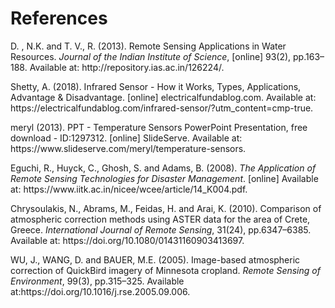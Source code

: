 # References {.unnumbered}

::: {#refs}
D. , N.K. and T. V., R. (2013). Remote Sensing Applications in Water Resources. *Journal of the Indian Institute of Science*, \[online\] 93(2), pp.163–188. Available at: http://repository.ias.ac.in/126224/.

Shetty, A. (2018). Infrared Sensor - How it Works, Types, Applications, Advantage & Disadvantage. \[online\] electricalfundablog.com. Available at: https://electricalfundablog.com/infrared-sensor/?utm_content=cmp-true.

meryl (2013). PPT - Temperature Sensors PowerPoint Presentation, free download - ID:1297312. \[online\] SlideServe. Available at: https://www.slideserve.com/meryl/temperature-sensors.

Eguchi, R., Huyck, C., Ghosh, S. and Adams, B. (2008). *The Application of Remote Sensing Technologies for Disaster Management*. \[online\] Available at: https://www.iitk.ac.in/nicee/wcee/article/14_K004.pdf.

Chrysoulakis, N., Abrams, M., Feidas, H. and Arai, K. (2010). Comparison of atmospheric correction methods using ASTER data for the area of Crete, Greece. *International Journal of Remote Sensing*, 31(24), pp.6347–6385. Available at: https://doi.org/10.1080/01431160903413697.

<div>



</div>

WU, J., WANG, D. and BAUER, M.E. (2005). Image-based atmospheric correction of QuickBird imagery of Minnesota cropland. *Remote Sensing of Environment*, 99(3), pp.315–325. Available at:https://doi.org/10.1016/j.rse.2005.09.006.

‌

‌‌
:::
